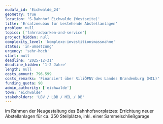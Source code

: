 ```yaml
---
nudafa_id: 'Eichwalde_24'
geometry: true
location: 'S-Bahnhof Eichwalde (Westseite)'
title: 'Ersatzneubau für bestehende Abstellanlagen'
problem: null
topics: ['fahrradparken-and-service']
project_hidden: null
complexity_level: 'komplexe-investitionsmassnahme'
status: 'in-umsetzung'
urgency: 'sehr-hoch'
start: null
deadline: '2025-12-31'
deadline_hidden: '1-2 Jahre'
length: null
costs_amount: 796.599
costs_remarks: 'Finanziert über RiliÖPNV des Landes Brandenburg (MIL)'
funding_quota: 90
admin_authority: ['eichwalde']
town: 'eichwalde'
stakeholders: 'LBV / LBB / MIL / DB'
---
```


im Rahmen der Neugestaltung des Bahnhofsvorplatzes: Errichtung neuer Abstellanlagen für ca. 350 Stellplätze, inkl. einer Sammelschließgarage
